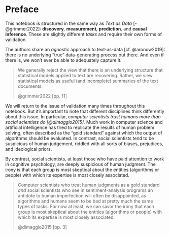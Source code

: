 # Preface {.unnumbered}

This notebook is structured in the same way as *Text as Data* [-@grimmer2022]: **discovery***,* **measurement***,* **prediction***,* and **causal inference***.* These are slightly different *tasks* and require their own forms of validation.

The authors share an *agnostic* approach to text-as-data [cf. @aronow2019]: there is no underlying "true" data-generating process out there. And even if there is, we won't ever be able to adequately capture it.

> We generally reject the view that there is an underlying structure that statistical models applied to text are recovering. Rather, we view statistical models as useful (and incomplete) summaries of the text documents.
>
> @grimmer2022 [pp. 11]

We will return to the issue of validation many times throughout this notebook. But it's important to note that different disciplines think differently about this issue. In particular, *computer scientists* *trust humans more than social scientists do [@dimaggio2015].* Much work in computer science and artificial intelligence has tried to replicate the results of human problem solving, often described as the "gold standard" against which the output of algorithms should be evaluated. In contrast, social scientists tend to be suspicious of human judgement, riddled with all sorts of biases, prejudices, and ideological priors.

By contrast, social scientists, at least those who have paid attention to work in cognitive psychology, are deeply suspicious of human judgment. The irony is that each group is most skeptical about the entities (algorithms or people) with which its expertise is most closely associated.

> Computer scientists who treat human judgments as a gold standard *and* social scientists who see in sentiment-analysis programs an antidote to human imperfection will often be disappointed, as algorithms and humans seem to be bad at pretty much the same types of tasks. For now at least, we can savor the irony that each group is most skeptical about the entities (algorithms or people) with which its expertise is most closely associated.
>
> @dimaggio2015 [pp. 3]
